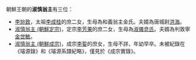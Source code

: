 朝鮮王朝的'''淑慎翁主'''有三位：
*[[李旀致|李旀致]]，太祖[[李成桂|李成桂]]的庶二女，生母為和義翁主金氏。夫婿為唐城尉[[洪海|洪海]]。
*[[淑慎翁主_(朝鮮定宗)|淑慎翁主 (朝鮮定宗)]]，定宗[[李芳果|李芳果]]的庶二女，生母為[[淑儀竒氏|淑儀竒氏]]。夫婿為判敦寧[[金世敏|金世敏]]。
*[[淑慎翁主_(朝鮮成宗)|淑慎翁主 (朝鮮成宗)]]，成宗[[李娎|李娎]]的庶女，生母不詳，年幼早卒。未被紀錄在《璿源錄》和《璿源系譜紀略》，僅見於《成宗實錄》。
{{disambig|Cat=四字封號消歧義}}